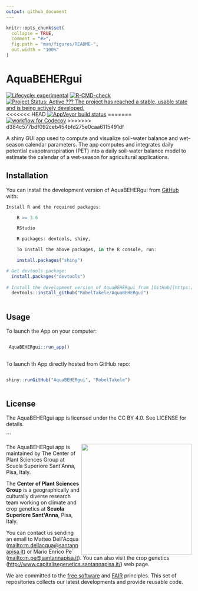 ```yaml
---
output: github_document
---
```


<!-- README.md is generated from README.Rmd. Please edit that file -->

```r
knitr::opts_chunk$set(
  collapse = TRUE,
  comment = "#>",
  fig.path = "man/figures/README-",
  out.width = "100%"
)
```

# AquaBEHERgui 

<!-- badges: start -->
[![Lifecycle: experimental](https://img.shields.io/badge/lifecycle-experimental-orange.svg)](https://lifecycle.r-lib.org/articles/stages.html#experimental)
[![R-CMD-check](https://github.com/RobelTakele/AquaBEHERgui/actions/workflows/R-CMD-check.yaml/badge.svg)](https://github.com/RobelTakele/AquaBEHERgui/actions/workflows/R-CMD-check.yaml)
[![Project Status: Active ??? The project has reached a stable, usable state and is being actively developed.](https://www.repostatus.org/badges/latest/active.svg)](https://www.repostatus.org/#active)
<<<<<<< HEAD
[![AppVeyor build status](https://ci.appveyor.com/api/projects/status/github/RobelTakele/AquaBEHERgui?branch=master&svg=true)](https://ci.appveyor.com/project/RobelTakele/AquaBEHERgui)
=======
[![workflow for Codecov](https://github.com/RobelTakele/AquaBEHERgui/actions/workflows/Codecov.yml/badge.svg?branch=master)](https://github.com/RobelTakele/AquaBEHERgui/actions/workflows/Codecov.yml)
>>>>>>> d384c577bdf092ceb454bfd275e0caa6115491df
<!-- badges: end -->

A shiny GUI app used to compute and visualize soil-water balance 
and wet-season calendar parameters. The app computes and integrates daily
potential evapotranspiration (PET) into a daily soil-water balance model
to estimate the calendar of a wet-season for agricultural applications.

## Installation

You can install the development version of AquaBEHERgui from
[GitHub](https://github.com/) with:

``` r
Install R and the required packages:

    R >= 3.6

    RStudio

    R packages: devtools, shiny, 

    To install the above packages, in the R console, run:

    install.packages("shiny")

# Get devtools package:
  install.packages("devtools")
  
# Install the development version of AquaBEHERgui from [GitHub](https://github.com/RobelTakele/AquaBEHERgui):
  devtools::install_github("RobelTakele/AquaBEHERgui")
  
```
  
## Usage

To launch the App on your computer:

``` r

 AquaBEHERgui::run_app()
 
```
To launch th App directly hosted from GitHub repo:


``` r

shiny::runGitHub("AquaBEHERgui", "RobelTakele")
 
```

## License

The AquaBEHERgui app is licensed under the CC BY 4.0. See LICENSE for
details.

\`\`\`

<img align="right" width="300" src="http://www.capitalisegenetics.santannapisa.it/sites/default/files/u65/Logo%20plant%20sciences.png">

The AquaBEHERgui app is maintained by The Center of Plant Sciences Group
at Scuola Superiore Sant\'Anna, Pisa, Italy.

The **Center of Plant Sciences Group** is a geographically and
culturally diverse research team working on climate and crop genetics at
**Scuola Superiore Sant\'Anna**, Pisa, Italy.

You can contact us sending an email to Matteo Dell\'Acqua
(<a href="mailto:m.dellacqua@santannapisa.it"
class="uri">mailto:m.dellacqua@santannapisa.it</a>) or Mario Enrico Pe\`
(<a href="mailto:m.pe@santannapisa.it"
class="uri">mailto:m.pe@santannapisa.it</a>). You can also visit the
crop genetics (<http://www.capitalisegenetics.santannapisa.it/>) web
page.

We are committed to the [free
software](https://www.fsf.org/about/what-is-free-software) and
[FAIR](https://www.go-fair.org/fair-principles/) principles. This set of
repositories collects our latest developments and provide reusable code.
